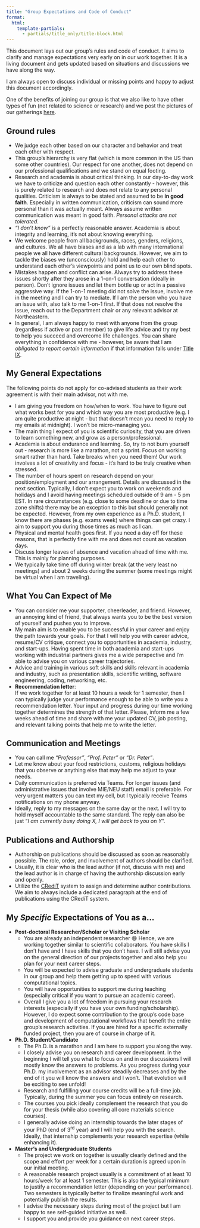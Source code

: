 ```yaml
---
title: "Group Expectations and Code of Conduct"
format:
  html:
    template-partials:
      - partials/title_only/title-block.html
---
```


This document lays out our group's rules and code of conduct. It aims to clarify and manage expectations very early on in our work together. It is a living document and gets updated based on situations and discussions we have along the way.

::: {.callout-note title="Note" appearance="simple"}
I am always open to discuss individual or missing points and happy to adjust this document accordingly.
:::

::: {.callout-note title="Social Activities" appearance="simple"}
One of the benefits of joining our group is that we also like to have other types of fun (not related to science or research)
and we post the pictures of our gatherings [here](/content/fun.html).
:::

## Ground rules

-   We judge each other based on our character and behavior and treat each other with respect.
-   This group's hierarchy is very flat (which is more common in the US than some other countries). Our respect for one another, does not depend on our professional qualifications and we stand on equal footing.
-   Research and academia is about critical thinking. In our day-to-day work we have to criticize and question each other constantly - however, this is purely related to research and does not relate to any personal qualities. Criticism is always to be stated and assumed to be **in good faith**. Especially in written communication, criticism can sound more personal than it was actually meant. Always assume written communication was meant in good faith. _Personal attacks are not tolerated_.
-   *"I don't know"* is a perfectly reasonable answer. Academia is about integrity and learning, it's not about knowing everything.
-   We welcome people from all backgrounds, races, genders, religions, and cultures. We all have biases and as a lab with many international people we all have different cultural backgrounds. However, we aim to tackle the biases we (unconsciously) hold and help each other to understand each other's viewpoints and point us to our own blind spots.
-   Mistakes happen and conflict can arise. Always try to address these issues shortly after they arose in a 1-on-1 conversation (ideally in person). Don't ignore issues and let them bottle up or act in a passive aggressive way. If the 1-on-1 meeting did not solve the issue, involve me in the meeting and I can try to mediate. If I am the person who you have an issue with, also talk to me 1-on-1 first. If that does not resolve the issue, reach out to the Department chair or any relevant advisor at Northeastern.
-   In general, I am always happy to meet with anyone from the group (regardless if active or past member) to give life advice and try my best to help you succeed and overcome life challenges. You can share everything in confidence with me - however, be aware that I am _obligated to report certain information_ if that information falls under [Title IX](https://www.northeastern.edu/ouec/).

## My General Expectations

The following points do not apply for co-advised students as their work agreement is with their main advisor, not with me.

-   I am giving you freedom on how/when to work. You have to figure out what works best for you and which way you are most productive (e.g. I am quite productive at night - but that doesn't mean you need to reply to my emails at midnight). I won't be micro-managing you.
-   The main thing I expect of you is scientific curiosity, that you are driven to learn something new, and grow as a person/professional.
-   Academia is about endurance and learning. So, try to not burn yourself out - research is more like a marathon, not a sprint. Focus on working smart rather than hard. Take breaks when you need them! Our work involves a lot of creativity and focus - it's hard to be truly creative when stressed.
-   The number of hours spent on research depend on your position/employment and our arrangement. Details are discussed in the next section. Typically, I don't expect you to work on weekends and holidays and I avoid having meetings scheduled outside of 9 am - 5 pm EST. In rare circumstances (e.g. close to some deadline or due to time zone shifts) there may be an exception to this but should generally not be expected. However, from my own experience as a Ph.D. student, I know there are phases (e.g. exams week) where things can get crazy. I aim to support you during those times as much as I can.
-   Physical and mental health goes first. If you need a day off for these reasons, that is perfectly fine with me and does not count as vacation days.
-   Discuss longer leaves of absence and vacation ahead of time with me. This is mainly for planning purposes.
-   We typically take time off during winter break (at the very least no meetings) and about 2 weeks during the summer (some meetings might be virtual when I am traveling).

## What You Can Expect of Me

-   You can consider me your supporter, cheerleader, and friend. However, an annoying kind of friend, that always wants you to be the best version of yourself and pushes you to improve.
-   My main aim is to enable you to be successful in your career and enjoy the path towards your goals. For that I will help you with career advice, resume/CV critique, connect you to opportunities in academia, industry, and start-ups. Having spent time in both academia and start-ups working with industrial partners gives me a wide perspective and I'm able to advise you on various career trajectories.
-   Advice and training in various soft skills and skills relevant in academia and industry, such as presentation skills, scientific writing, software engineering, coding, networking, etc.
-   **Recommendation letter**:<br>
    If we work together for at least 10 hours a week for 1 semester, then I can typically judge your performance enough to be able to write you a recommendation letter. Your input and progress during our time working together determines the strength of that letter. Please, inform me a few weeks ahead of time and share with me your updated CV, job posting, and relevant talking points that help me to write the letter.

## Communication and Meetings

-   You can call me *"Professor"*, *"Prof. Peter"* or *"Dr. Peter"*.
-   Let me know about your food restrictions, customs, religious holidays that you observe or anything else that may help me adjust to your needs.
-   Daily communication is preferred via Teams. For longer issues (and administrative issues that involve MIE/NEU staff) email is preferable. For very urgent matters you can text my cell, but I typically receive Teams notifications on my phone anyway.
-   Ideally, reply to my messages on the same day or the next. I will try to hold myself accountable to the same standard. The reply can also be just "_I am currently busy doing X, I will get back to you on Y_".

## Publications and Authorship

-   Authorship on publications should be discussed as soon as reasonably possible. The role, order, and involvement of authors should be clarified.
-   Usually, it is clear who is the lead author (if not, discuss with me) and the lead author is in charge of having the authorship discussion early and openly.
-   Utilize the [CRediT](https://authorservices.wiley.com/author-resources/Journal-Authors/open-access/credit.html) system to assign and determine author contributions. We aim to always include a dedicated paragraph at the end of publications using the CRediT system.

## My *Specific* Expectations of You as a...

-   **Post-doctoral Researcher/Scholar or Visiting Scholar**
    -   You are already an independent researcher 😄 Hence, we are working together similar to scientific collaborators. You have skills I don't have and I have skills that you don't have. I will still advise you on the general direction of our projects together and also help you plan for your next career steps.
    -   You will be expected to advise graduate and undergraduate students in our group and help them getting up to speed with various computational topics.
    -   You will have opportunities to support me during teaching (especially critical if you want to pursue an academic career).
    -   Overall I give you a lot of freedom in pursuing your research interests (especially if you have your own funding/scholarship). However, I do expect some contribution to the group's code base and development of computational workflows that benefit the entire group's research activities. If you are hired for a specific externally funded project, then you are of course in charge of it.
-   **Ph.D. Student/Candidate**
    -   The Ph.D. is a marathon and I am here to support you along the way.
    -   I closely advise you on research and career development. In the beginning I will tell you what to focus on and in our discussions I will mostly know the answers to problems. As you progress during your Ph.D. my involvement as an advisor steadily decreases and by the end of it you will know the answers and I won't. That evolution will be exciting to see unfold!
    -   Research and fulfilling your course credits will be a full-time job. Typically, during the summer you can focus entirely on research.
    -   The courses you pick ideally complement the research that you do for your thesis (while also covering all core materials science courses).
    -   I generally advise doing an internship towards the later stages of your PhD (end of 3<sup>rd</sup> year) and I will help you with the search. Ideally, that internship complements your research expertise (while enhancing it).
-   **Master's and Undergraduate Students**
    -   The project we work on together is usually clearly defined and the scope and effort per week for a certain duration is agreed upon in our initial meeting.
    -   A reasonable research project usually is a commitment of at least 10 hours/week for at least 1 semester. This is also the typical minimum to justify a recommendation letter (depending on your performance). Two semesters is typically better to finalize meaningful work and potentially publish the results.
    -   I advise the necessary steps during most of the project but I am happy to see self-guided initiative as well.
    -   I support you and provide you guidance on next career steps.

